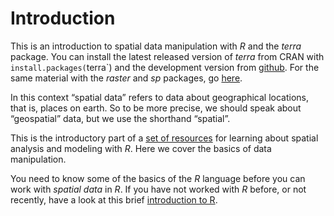 # Introduction

This is an introduction to spatial data manipulation with *R* and the *terra* package. You can install the latest released version of *terra* from CRAN with `install.packages(`terra`) and the development version from [github](https://www.github.com/rspatial/terra). For the same material with the *raster* and *sp* packages, go [here](https://rspatial.org/spatial/). 

In this context "spatial data" refers to data about geographical locations, that is, places on earth. So to be more precise, we should speak about "geospatial" data, but we use the shorthand "spatial". 

This is the introductory part of a [set of resources](/) for learning about spatial analysis and modeling with *R*. Here we cover the basics of data manipulation. 

You need to know some of the basics of the *R* language before you can work with *spatial data* in *R*. If you have not worked with *R* before, or not recently, have a look at this brief [introduction to R](https://rspatial.org/intr). 



